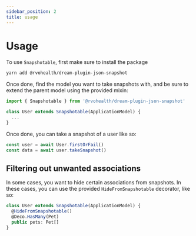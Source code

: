 ```yaml
---
sidebar_position: 2
title: usage
---
```


# Usage

To use `Snapshotable`, first make sure to install the package

```sh
yarn add @rvohealth/dream-plugin-json-snapshot
```

Once done, find the model you want to take snapshots with, and be sure to extend the parent model using the provided mixin:

```ts
import { Snapshotable } from '@rvohealth/dream-plugin-json-snapshot'

class User extends Snapshotable(ApplicationModel) {
  ...
}
```

Once done, you can take a snapshot of a user like so:

```ts
const user = await User.firstOrFail()
const data = await user.takeSnapshot()
```

## Filtering out unwanted associations

In some cases, you want to hide certain associations from snapshots. In these cases, you can use the provided `HideFromSnapshotable` decorator, like so:

```ts
class User extends Snapshotable(ApplicationModel) {
  @HideFromSnapshotable()
  @Deco.HasMany(Pet)
  public pets: Pet[]
}
```
